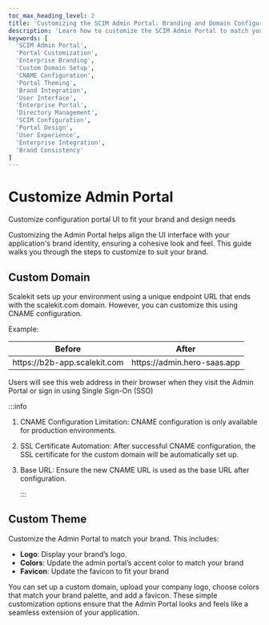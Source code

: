 ```yaml
---
toc_max_heading_level: 2
title: 'Customizing the SCIM Admin Portal: Branding and Domain Configuration'
description: 'Learn how to customize the SCIM Admin Portal to match your brand identity. This guide covers setting up a custom domain, updating the logo, colors, and favicon for a seamless enterprise user experience.'
keywords: [
  'SCIM Admin Portal',
  'Portal Customization',
  'Enterprise Branding',
  'Custom Domain Setup',
  'CNAME Configuration',
  'Portal Theming',
  'Brand Integration',
  'User Interface',
  'Enterprise Portal',
  'Directory Management',
  'SCIM Configuration',
  'Portal Design',
  'User Experience',
  'Enterprise Integration',
  'Brand Consistency'
]
---
```


# Customize Admin Portal

<Subtitle>Customize configuration portal UI to fit your brand and design needs</Subtitle>

Customizing the Admin Portal helps align the UI interface with your application's brand identity,
ensuring a cohesive look and feel. This guide walks you through the steps to customize to suit your
brand.

## Custom Domain

Scalekit sets up your environment using a unique endpoint URL that ends with the <SimpleCode>scalekit.com</SimpleCode> domain. However, you can customize this using CNAME configuration.

Example:

| Before                                                               | After                                                               |
| -------------------------------------------------------------------- | ------------------------------------------------------------------- |
| <SimpleCode> https:<span></span>//b2b-app.scalekit.com </SimpleCode> | <SimpleCode> https:<span></span>//admin.hero-saas.app </SimpleCode> |

Users will see this web address in their browser when they visit the Admin Portal or sign in using
Single Sign-On (SSO)

:::info

1. CNAME Configuration Limitation: CNAME configuration is only available for production
   environments.
2. SSL Certificate Automation: After successful CNAME configuration, the SSL certificate for the
   custom domain will be automatically set up.
3. Base URL: Ensure the new CNAME URL is used as the base URL after configuration.

   :::

## Custom Theme

Customize the Admin Portal to match your brand. This includes:

- **Logo**: Display your brand’s logo.
- **Colors**: Update the admin portal’s accent color to match your brand
- **Favicon**: Update the favicon to fit your brand

You can set up a custom domain, upload your company logo, choose colors that match your brand
palette, and add a favicon. These simple customization options ensure that the Admin Portal looks
and feels like a seamless extension of your application.
